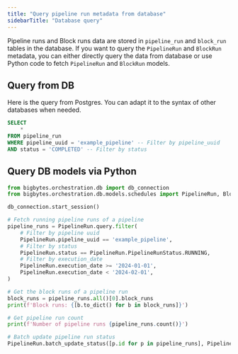 ```yaml
---
title: "Query pipeline run metadata from database"
sidebarTitle: "Database query"
---
```


Pipeline runs and Block runs data are stored in `pipeline_run` and `block_run` tables in the database.
If you want to query the `PipelineRun` and `BlockRun` metadata, you can either directly query the data
from database or use Python code to fetch `PipelineRun` and `BlockRun` models.

## Query from DB
Here is the query from Postgres. You can adapt it to the syntax of other databases when needed.
```sql
SELECT
    *
FROM pipeline_run
WHERE pipeline_uuid = 'example_pipeline' -- Filter by pipeline_uuid
AND status = 'COMPLETED' -- Filter by status
```

## Query DB models via Python
```python
from bigbytes.orchestration.db import db_connection
from bigbytes.orchestration.db.models.schedules import PipelineRun, BlockRun

db_connection.start_session()

# Fetch running pipeline runs of a pipeline
pipeline_runs = PipelineRun.query.filter(
    # Filter by pipeline uuid
    PipelineRun.pipeline_uuid == 'example_pipeline',
    # Filter by status
    PipelineRun.status == PipelineRun.PipelineRunStatus.RUNNING,
    # Filter by execution_date
    PipelineRun.execution_date >= '2024-01-01',
    PipelineRun.execution_date < '2024-02-01',
)

# Get the block runs of a pipeline run
block_runs = pipeline_runs.all()[0].block_runs
print(f'Block runs: {[b.to_dict() for b in block_runs]}')

# Get pipeline run count
print(f'Number of pipeline runs {pipeline_runs.count()}')

# Batch update pipeline run status
PipelineRun.batch_update_status([p.id for p in pipeline_runs], PipelineRun.PipelineRunStatus.CANCELLED)

```